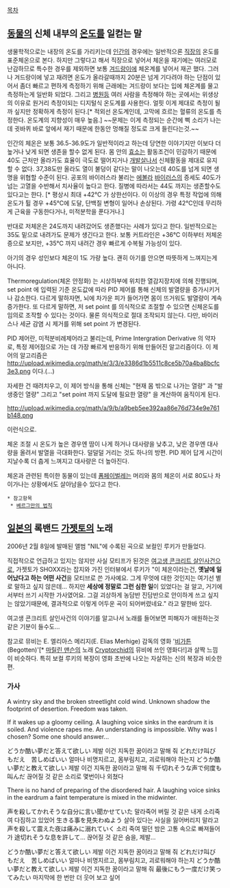 [[목차]]

== [[동물]]의 신체 내부의 [[온도]]를 일컫는 말 ==

생물학적으로는 내장의 온도를 가리키는데 [[인간]]의 경우에는 일반적으론 [[직장]]의 온도를 표준체온으로 본다. 하지만 그렇다고 해서 직장으로 넣어서 체온을 재기에는 여러모로 난감하므로 특수한 경우를 제외하면 보통 [[겨드랑이]]에 체온계를 넣어서 재곤 했다. 그러나 겨드랑이에 넣고 재려면 온도가 올라갈때까지 20분은 넘게 기다려야 하는 단점이 있어서 좀더 빠르고 편하게 측정하기 위해 근래에는 겨드랑이 보다는 입에 체온계를 물고 측정하는게 일반화 되었다. 그리고 [[병원]]등 여러 사람을 측정해야 하는 곳에서는 위생상의 이유로 원거리 측정이되는 디지털식 온도계를 사용한다. 얼핏 이게 제대로 측정이 될까 싶지만 정확하게 측정이 된다.[* 적외선 온도계인데, 고막에 흐르는 혈류의 온도를 측정한다. 온도계의 지향성이 매우 높음.] ~~문제는 이게 측정되는 순간에 삑 소리가 나는데 귓바퀴 바로 앞에서 재기 때문에 한동안 멍해질 정도로 크게 들린다는것.~~

인간의 체온은 보통 36.5-36.9도가 일반적이라고 하는데 당연한 이야기지만 이보다 더 높거나 낮게 되면 생존을 할수 없게 된다. 몸 안의 [[효소]]는 활동조건이 민감하기 때문에 40도 근처만 올라가도 효율이 극도로 떨어지거나 [[개발살]]나서 신체활동을 제대로 유지할 수 없다. 37,38도만 올라도 열이 불덩이 같다는 말이 나오는데 40도를 넘게 되면 생명을 위협할 수준이 된다. 공포의 바이러스라 불리는 [[에볼라]] [[바이러스]]의 증세도 40도가 넘는 고열을 수반해서 치사율이 높다고 한다. 질병에 따라서는 44도 까지는 생존할수도 있다고는 한다. [* 평상시 최대 +42℃ 가 상한선이다. 이 이상의 경우 특정 작업에 의해 온도가 튈 경우 +45℃에 도달, 단백질 변형이 일어나 손상된다. 가령 42℃인데 무리하게 근육을 구동한다거나, 미적분학을 푼다거나.]

반대로 저체온은 24도까지 내려갔어도 생존했다는 사례가 있다고 한다. 일반적으로는 35도 밑으로 내려가도 문제가 생긴다고 한다. 보통 커트라인은 +36℃ 이하부터 저체온증으로 보지만,  +35℃ 까지 내려간 경우 빠르게 수복될 가능성이 있다. 

아기의 경우 성인보다 체온이 1도 가량 높다. 괜히 아기를 안으면 따뜻하게 느껴지는게 아니다.

Thermoregulation(체온 안정화) 는 시상하부에 위치한 열감지장치에 의해 진행되며, set point 에 입력된 기준 온도값에 따라 PID 제어를 통해 신체의 발열량을 증가시키거나 감소한다. 다르게 말하자면, 뇌에 차가운 피가 들어가면 몸이 뜨거워도 발열량이 계속 증가한다. 또 다르게 말하면, 저 set point 를 의식적으로 조절할 수 있으면 신체온도를 임의로 조작할 수 있다는 것이다. 물론 의식적으로 절대 조작되지 않는다. 다만, 바이러스나 세균 감염 시 제거를 위해 set point 가 변경된다. 

PID 제어란, 미적분비례제어라고 불리는데, Prime Intergration Derivative 의 약자로, 특정 제어점으로 가는 데 가장 빠르게 반응하기 위해 만들어진 알고리즘이다. 이 제어의 알고리즘은 
http://upload.wikimedia.org/math/e/3/3/e3386d1b5511c8ce5b70a4ba8bcfc3e3.png
이다.(...)

자세한 건 때려치우고, 이 제어 방식을 통해 신체는 "현재 몸 밖으로 나가는 열량" 과 "발생중인 열량" 그리고 "set point 까지 도달에 필요한 열량" 을 계산하여 움직이게 된다. 

http://upload.wikimedia.org/math/a/9/b/a9beb5ee392aa86e76d734e9e761b148.png

이런식으로. 

체온 조절 시 온도가 높은 경우엔 땀이 나게 하거나 대사량을 낮추고, 낮은 경우엔 대사량을 올려서 발열을 극대화한다. 덜덜덜 거리는 것도 하나의 방편. PID 제어 답게 시간이 지날수록 더 춥게 느껴지고 대사량은 더 높아진다. 
 
체온과 관련된 특이한 동물이 있는데 [[폼페이벌레]]는 머리와 몸의 체온이 서로 80도나 차이가나는 상황에서도 살아남을수 있다고 한다.

 * 참고항목
  * [[베르그만의 법칙]]


== [[일본]]의 록밴드 [[가젯토]]의 노래 ==

2006년 2월 8일에 발매된 앨범 "NIL"에 수록된 곡으로 보컬인 루키가 만들었다.

직접적으로 언급하고 있지는 않지만 사실 모티프가 된것은 [[여고생 콘크리트 살인사건]]으로, 가젯토가 SHOXX라는 잡지와 가진 인터뷰에서 루키가 "이 체온이라는건, '''옛날에 일어났다고 하는 어떤 사건'''을 모티브로 쓴 가사예요. 그게 무엇에 대한 것인지는 여기선 별로 말하고 싶지 않은데... 하지만 '''세상에 정말로 그런 심한 일'''이 있었다는 걸 알고, 거기에서부터 쓰기 시작한 가사였어요. 그걸 괴상하게 농담반 진담반으로 안이하게 쓰고 싶지는 않았기때문에, 결과적으로 이렇게 어두운 곡이 되어버렸네요." 라고 말한바 있다.

여고생 콘크리트 살인사건의 이야기를 알고나서 노래를 들어보면 피해자가 애원하는것같은 기분이 들수도...

{{{#!html
<iframe title="YouTube video player" width="480" height="390" src="http://www.youtube.com/embed/G8Rj7KuQJqc" frameborder="0" allowfullscreen></iframe>}}}

참고로 뮤비는 E. 엘리아스 메리지(E. Elias Merhige) 감독의 영화 '[[비가튼]](Begotten)'[* [[마릴린 맨슨]]의 노래 [[Cryptorchid]]의 뮤비에 쓰인 영화다!]과 살짝 느낌이 비슷하다. 특히 보컬 루키의 복장이 영화 초반에 나오는 자살하는 신의 복장과 비슷한 편.


=== 가사 ===

A wintry sky and the broken streetlight cold wind.
Unknown shadow the footprint of desertion.
Freedom was taken.

If it wakes up a gloomy ceiling.
A laughing voice sinks in the eardrum it is soiled.
And violence rapes me.
An understanding is impossible.
Why was I chosen? Some one should answer...

どうか酷い夢だと答えて欲しい
제발 이건 지독한 꿈이라고 말해 줘
どれだけ叫び　もだえ　苦しめばいい
얼마나 비명지르고, 몸부림치고, 괴로워해야 하는지
どうか酷い夢だと教えて欲しい
제발 이건 지독한 꿈이라고 말해 줘
千切れそうな声で何度も叫んだ
끊어질 것 같은 소리로 몇번이나 외쳤다

There is no hand of preparing of the disordered hair.
A laughing voice sinks in the eardrum a faint temperature is mixed in the midwinter.

声を殺してかれそうな自分に言い聞かせていた
말라죽어 버릴 것 같은 내게 소리죽여 다짐하고 있었어
生きる事を見失わぬよう
살아 있다는 사실을 잃어버리지 말라고
声を殺して震えた夜は痛みに溺れていく
소리 죽여 떨던 밤은 고통 속으로 빠져들어 가
途切れそうな息を許して…
끊어질 것 같은 숨을, 제발...

どうか酷い夢だと答えて欲しい
제발 이건 지독한 꿈이라고 말해 줘
どれだけ叫び　もだえ　苦しめばいい
얼마나 비명지르고, 몸부림치고, 괴로워해야 하는지
どうか酷い夢だと教えて欲しい
제발 이건 지독한 꿈이라고 말해 줘
最後にもう一度だけ笑ってみたい
마지막에 한 번만 더 웃어 보고 싶어
